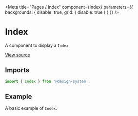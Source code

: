 
<Meta
  title="Pages / Index"
  component={Index}
  parameters={{ backgrounds: { disable: true, grid: { disable: true } } }}
/>

# Index

A component to display a `Index`.

[View source](https://github.com/actarian/design-system/tree/main/pages/index)

## Imports

```js
import { Index } from '@design-system';
```

## Example

A basic example of `Index`.

<Canvas>
  <Story name="Index">
    <Index />
  </Story>
</Canvas>
